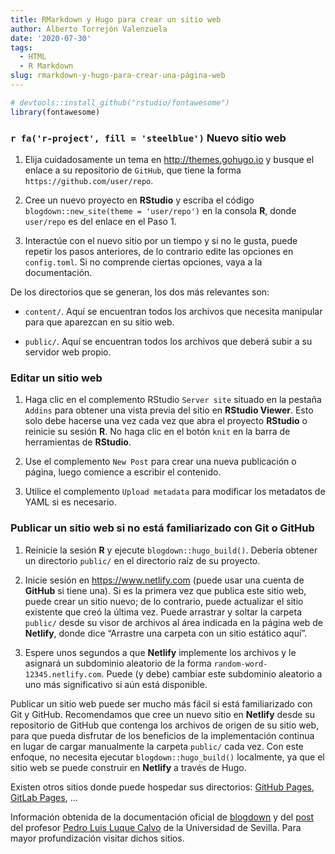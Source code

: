 ```yaml
---
title: RMarkdown y Hugo para crear un sitio web
author: Alberto Torrejón Valenzuela
date: '2020-07-30'
tags:
  - HTML
  - R Markdown
slug: rmarkdown-y-hugo-para-crear-una-página-web
---
```


```r
# devtools::install_github("rstudio/fontawesome")
library(fontawesome)
```

### `r fa('r-project', fill = 'steelblue')` Nuevo sitio web

1. Elija cuidadosamente un tema en <http://themes.gohugo.io> y busque el enlace a su repositorio de `GitHub`, que tiene la forma `https://github.com/user/repo`.

2. Cree un nuevo proyecto en **RStudio** y escriba el código `blogdown::new_site(theme = 'user/repo')` en la consola **R**, donde `user/repo` es del enlace en el Paso 1.

3. Interactúe con el nuevo sitio por un tiempo y si no le gusta, puede repetir los pasos anteriores, de lo contrario edite las opciones en `config.toml`. Si no comprende ciertas opciones, vaya a la documentación.

De los directorios que se generan, los dos más relevantes son: 

- `content/`. Aquí se encuentran todos los archivos que necesita manipular para que aparezcan en su sitio web.

- `public/`. Aquí se encuentran todos los archivos que deberá subir a su servidor web propio.

### Editar un sitio web

1. Haga clic en el complemento RStudio `Server site` situado en la pestaña `Addins` para obtener una vista previa del sitio en **RStudio Viewer**. Esto solo debe hacerse una vez cada vez que abra el proyecto **RStudio** o reinicie su sesión **R**. No haga clic en el botón `knit` en la barra de herramientas de **RStudio**.

2. Use el complemento `New Post` para crear una nueva publicación o página, luego comience a escribir el contenido.

3. Utilice el complemento `Upload metadata` para modificar los metadatos de YAML si es necesario.

### Publicar un sitio web si no está familiarizado con Git o GitHub

1. Reinicie la sesión **R** y ejecute `blogdown::hugo_build()`. Debería obtener un directorio `public/` en el directorio raíz de su proyecto.

2. Inicie sesión en <https://www.netlify.com> (puede usar una cuenta de **GitHub** si tiene una). Si es la primera vez que publica este sitio web, puede crear un sitio nuevo; de lo contrario, puede actualizar el sitio existente que creó la última vez. Puede arrastrar y soltar la carpeta `public/` desde su visor de archivos al área indicada en la página web de **Netlify**, donde dice "Arrastre una carpeta con un sitio estático aquí".

3. Espere unos segundos a que **Netlify** implemente los archivos y le asignará un subdominio aleatorio de la forma `random-word- 12345.netlify.com`. Puede (y debe) cambiar este subdominio aleatorio a uno más significativo si aún está disponible. 

Publicar un sitio web puede ser mucho más fácil si está familiarizado con Git y GitHub. Recomendamos que cree un nuevo sitio en **Netlify** desde su repositorio de GitHub que contenga los archivos de origen de su sitio web, para que pueda disfrutar de los beneficios de la implementación continua en lugar de cargar manualmente la carpeta `public/` cada vez. Con este enfoque, no necesita ejecutar `blogdown::hugo_build()` localmente, ya que el sitio web se puede construir en **Netlify** a través de Hugo. 

Existen otros sitios donde puede hospedar sus directorios: [GitHub Pages](https://pages.github.com), [GitLab Pages](https://about.gitlab.com/features/pages/), ...

Información obtenida de la documentación oficial de [blogdown](https://bookdown.org/yihui/blogdown/) y del [post](http://destio.us.es/calvo/post/2017-08-27-como-he-creado-mi-pagina-web-personal-con-el-paquete-r-blogdown/como-he-creado-mi-pagina-web-personal-con-el-paquete-r-blogdown/#contenido-incluir-tabla-creada-con-el-paquete-dt) del profesor [Pedro Luis Luque Calvo](https://twitter.com/luque_calvo) de la Universidad de Sevilla. Para mayor profundización visitar dichos sitios.